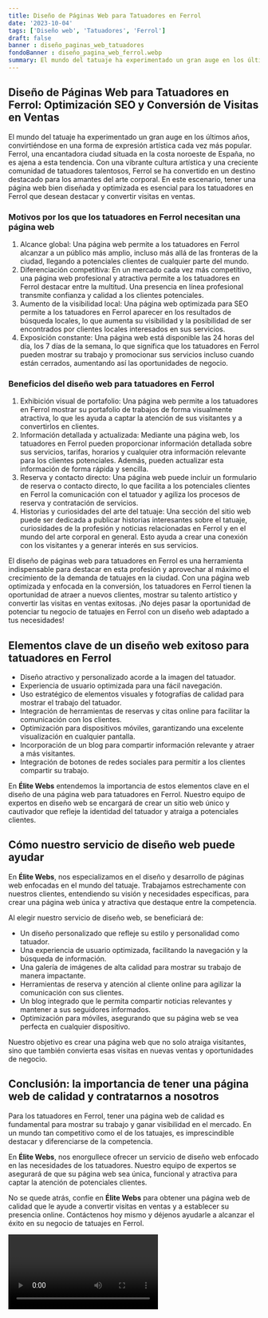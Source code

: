 ```yaml
---
title: Diseño de Páginas Web para Tatuadores en Ferrol
date: '2023-10-04'
tags: ['Diseño web', 'Tatuadores', 'Ferrol']
draft: false
banner : diseño_paginas_web_tatuadores
fondoBanner : diseño_pagina_web_ferrol.webp
summary: El mundo del tatuaje ha experimentado un gran auge en los últimos años, convirtiéndose en una forma de expresión artística cada vez más popular. Ferrol, una encantadora ciudad situada en la costa noroeste de España, no es ajena a esta tendencia. Con una vibrante cultura artística y una creciente comunidad de tatuadores talentosos, Ferrol se ha convertido en un destino destacado para los amantes del arte corporal. En este escenario, tener una página web bien diseñada y optimizada es esencial para los tatuadores en Ferrol que desean destacar y convertir visitas en ventas.
---
```


## Diseño de Páginas Web para Tatuadores en Ferrol: Optimización SEO y Conversión de Visitas en Ventas

El mundo del tatuaje ha experimentado un gran auge en los últimos años, convirtiéndose en una forma de expresión artística cada vez más popular. Ferrol, una encantadora ciudad situada en la costa noroeste de España, no es ajena a esta tendencia. Con una vibrante cultura artística y una creciente comunidad de tatuadores talentosos, Ferrol se ha convertido en un destino destacado para los amantes del arte corporal. En este escenario, tener una página web bien diseñada y optimizada es esencial para los tatuadores en Ferrol que desean destacar y convertir visitas en ventas.

### Motivos por los que los tatuadores en Ferrol necesitan una página web
1. Alcance global: Una página web permite a los tatuadores en Ferrol alcanzar a un público más amplio, incluso más allá de las fronteras de la ciudad, llegando a potenciales clientes de cualquier parte del mundo.
2. Diferenciación competitiva: En un mercado cada vez más competitivo, una página web profesional y atractiva permite a los tatuadores en Ferrol destacar entre la multitud. Una presencia en línea profesional transmite confianza y calidad a los clientes potenciales.
3. Aumento de la visibilidad local: Una página web optimizada para SEO permite a los tatuadores en Ferrol aparecer en los resultados de búsqueda locales, lo que aumenta su visibilidad y la posibilidad de ser encontrados por clientes locales interesados en sus servicios.
4. Exposición constante: Una página web está disponible las 24 horas del día, los 7 días de la semana, lo que significa que los tatuadores en Ferrol pueden mostrar su trabajo y promocionar sus servicios incluso cuando están cerrados, aumentando así las oportunidades de negocio.

### Beneficios del diseño web para tatuadores en Ferrol
1. Exhibición visual de portafolio: Una página web permite a los tatuadores en Ferrol mostrar su portafolio de trabajos de forma visualmente atractiva, lo que les ayuda a captar la atención de sus visitantes y a convertirlos en clientes.
2. Información detallada y actualizada: Mediante una página web, los tatuadores en Ferrol pueden proporcionar información detallada sobre sus servicios, tarifas, horarios y cualquier otra información relevante para los clientes potenciales. Además, pueden actualizar esta información de forma rápida y sencilla.
3. Reserva y contacto directo: Una página web puede incluir un formulario de reserva o contacto directo, lo que facilita a los potenciales clientes en Ferrol la comunicación con el tatuador y agiliza los procesos de reserva y contratación de servicios.
4. Historias y curiosidades del arte del tatuaje: Una sección del sitio web puede ser dedicada a publicar historias interesantes sobre el tatuaje, curiosidades de la profesión y noticias relacionadas en Ferrol y en el mundo del arte corporal en general. Esto ayuda a crear una conexión con los visitantes y a generar interés en sus servicios.

El diseño de páginas web para tatuadores en Ferrol es una herramienta indispensable para destacar en esta profesión y aprovechar al máximo el crecimiento de la demanda de tatuajes en la ciudad. Con una página web optimizada y enfocada en la conversión, los tatuadores en Ferrol tienen la oportunidad de atraer a nuevos clientes, mostrar su talento artístico y convertir las visitas en ventas exitosas. ¡No dejes pasar la oportunidad de potenciar tu negocio de tatuajes en Ferrol con un diseño web adaptado a tus necesidades!

<GifSeo />

<Cta />

## Elementos clave de un diseño web exitoso para tatuadores en Ferrol

- Diseño atractivo y personalizado acorde a la imagen del tatuador.
- Experiencia de usuario optimizada para una fácil navegación.
- Uso estratégico de elementos visuales y fotografías de calidad para mostrar el trabajo del tatuador.
- Integración de herramientas de reservas y citas online para facilitar la comunicación con los clientes.
- Optimización para dispositivos móviles, garantizando una excelente visualización en cualquier pantalla.
- Incorporación de un blog para compartir información relevante y atraer a más visitantes.
- Integración de botones de redes sociales para permitir a los clientes compartir su trabajo.

En **Élite Webs** entendemos la importancia de estos elementos clave en el diseño de una página web para tatuadores en Ferrol. Nuestro equipo de expertos en diseño web se encargará de crear un sitio web único y cautivador que refleje la identidad del tatuador y atraiga a potenciales clientes.

## Cómo nuestro servicio de diseño web puede ayudar

En **Élite Webs**, nos especializamos en el diseño y desarrollo de páginas web enfocadas en el mundo del tatuaje. Trabajamos estrechamente con nuestros clientes, entendiendo su visión y necesidades específicas, para crear una página web única y atractiva que destaque entre la competencia.

Al elegir nuestro servicio de diseño web, se beneficiará de:

- Un diseño personalizado que refleje su estilo y personalidad como tatuador.
- Una experiencia de usuario optimizada, facilitando la navegación y la búsqueda de información.
- Una galería de imágenes de alta calidad para mostrar su trabajo de manera impactante.
- Herramientas de reserva y atención al cliente online para agilizar la comunicación con sus clientes.
- Un blog integrado que le permita compartir noticias relevantes y mantener a sus seguidores informados.
- Optimización para móviles, asegurando que su página web se vea perfecta en cualquier dispositivo.

Nuestro objetivo es crear una página web que no solo atraiga visitantes, sino que también convierta esas visitas en nuevas ventas y oportunidades de negocio.

## Conclusión: la importancia de tener una página web de calidad y contratarnos a nosotros

Para los tatuadores en Ferrol, tener una página web de calidad es fundamental para mostrar su trabajo y ganar visibilidad en el mercado. En un mundo tan competitivo como el de los tatuajes, es imprescindible destacar y diferenciarse de la competencia.

En **Élite Webs**, nos enorgullece ofrecer un servicio de diseño web enfocado en las necesidades de los tatuadores. Nuestro equipo de expertos se asegurará de que su página web sea única, funcional y atractiva para captar la atención de potenciales clientes.

No se quede atrás, confíe en **Élite Webs** para obtener una página web de calidad que le ayude a convertir visitas en ventas y a establecer su presencia online. Contáctenos hoy mismo y déjenos ayudarle a alcanzar el éxito en su negocio de tatuajes en Ferrol.

<Video />

<CtaBot job='Tatuadores' city='Ferrol'/>

<Gmaps query='Ferrol+españa+maps' />